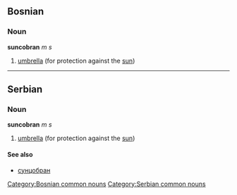 ==Bosnian==
===Noun===
'''suncobran''' ''m s''
#[[umbrella]] (for protection against the [[sun]])
[[Category:Bosnian common nouns]]
----
==Serbian==
===Noun===
'''suncobran''' ''m s''
#[[umbrella]] (for protection against the [[sun]])
====See also====
*[[сунцобран]]
[[Category:Serbian common nouns]]